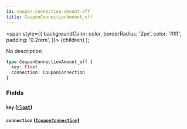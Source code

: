 ```yaml
---
id: coupon-connection-amount-off
title: CouponConnectionAmount_off
---
```


<span
style={{
      backgroundColor: color,
      borderRadius: '2px',
      color: '#fff',
      padding: '0.2rem',
    }}>
{children}
</span>
);

No description

```graphql
type CouponConnectionAmount_off {
  key: Float
  connection: CouponConnection
}
```

### Fields

#### `key` ([`Float`](/v1/scalars/float))

#### `connection` ([`CouponConnection`](/v1/objects/coupon-connection))
